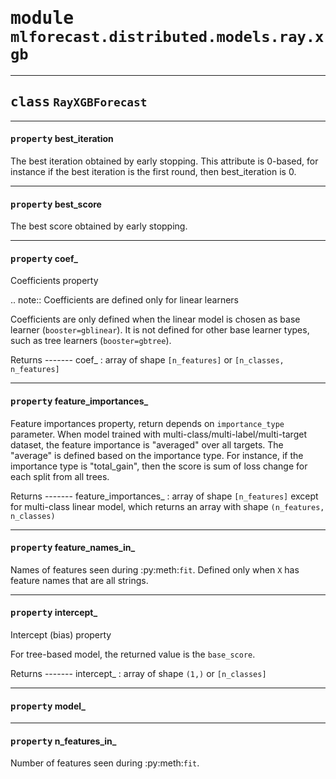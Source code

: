 



# <kbd>module</kbd> `mlforecast.distributed.models.ray.xgb`






---



## <kbd>class</kbd> `RayXGBForecast`





---

#### <kbd>property</kbd> best_iteration

The best iteration obtained by early stopping.  This attribute is 0-based, for instance if the best iteration is the first round, then best_iteration is 0. 

---

#### <kbd>property</kbd> best_score

The best score obtained by early stopping. 

---

#### <kbd>property</kbd> coef_

Coefficients property 

.. note:: Coefficients are defined only for linear learners 

 Coefficients are only defined when the linear model is chosen as  base learner (`booster=gblinear`). It is not defined for other base  learner types, such as tree learners (`booster=gbtree`). 

Returns 
------- coef_ : array of shape ``[n_features]`` or ``[n_classes, n_features]`` 

---

#### <kbd>property</kbd> feature_importances_

Feature importances property, return depends on `importance_type` parameter. When model trained with multi-class/multi-label/multi-target dataset, the feature importance is "averaged" over all targets. The "average" is defined based on the importance type. For instance, if the importance type is "total_gain", then the score is sum of loss change for each split from all trees. 

Returns 
------- feature_importances_ : array of shape ``[n_features]`` except for multi-class linear model, which returns an array with shape `(n_features, n_classes)` 

---

#### <kbd>property</kbd> feature_names_in_

Names of features seen during :py:meth:`fit`.  Defined only when `X` has feature names that are all strings. 

---

#### <kbd>property</kbd> intercept_

Intercept (bias) property 

For tree-based model, the returned value is the `base_score`. 

Returns 
------- intercept_ : array of shape ``(1,)`` or ``[n_classes]`` 

---

#### <kbd>property</kbd> model_





---

#### <kbd>property</kbd> n_features_in_

Number of features seen during :py:meth:`fit`. 




